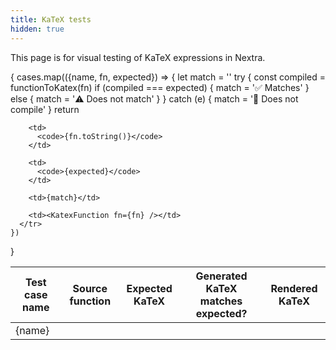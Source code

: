 ```yaml
---
title: KaTeX tests
hidden: true
---
```



This page is for visual testing of KaTeX expressions in Nextra.

<table>
  <thead>
    <tr>
      <th>Test case name</th>
      <th>Source function</th>
      <th>Expected KaTeX</th>
      <th>Generated KaTeX matches expected?</th>
      <th>Rendered KaTeX</th>
    </tr>
  </thead>
  <tbody> 
  {
    cases.map(({name, fn, expected}) => {
      let match = ''
      try {
        const compiled = functionToKatex(fn)
        if (compiled === expected) {
          match = '✅ Matches'
        } else {
          match = '⚠️  Does not match'
        }
      } catch (e)  {
        match = '🛑 Does not compile'
      }
      return <tr>
        <td>
          {name}
        </td>

        <td>
          <code>{fn.toString()}</code>
        </td>

        <td>
          <code>{expected}</code>
        </td>

        <td>{match}</td>

        <td><KatexFunction fn={fn} /></td>
      </tr>
    })

}

  </tbody>
</table>
